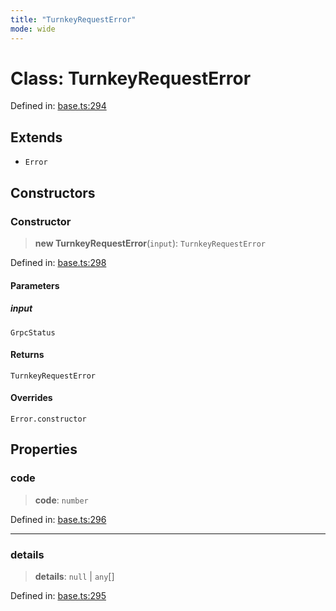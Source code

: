 ```yaml
---
title: "TurnkeyRequestError"
mode: wide
---
```

  
# Class: TurnkeyRequestError

Defined in: [base.ts:294](https://github.com/tkhq/sdk/blob/main/packages/http/src/base.ts#L294)

## Extends

- `Error`

## Constructors

### Constructor

> **new TurnkeyRequestError**(`input`): `TurnkeyRequestError`

Defined in: [base.ts:298](https://github.com/tkhq/sdk/blob/main/packages/http/src/base.ts#L298)

#### Parameters

##### input

`GrpcStatus`

#### Returns

`TurnkeyRequestError`

#### Overrides

`Error.constructor`

## Properties

### code

> **code**: `number`

Defined in: [base.ts:296](https://github.com/tkhq/sdk/blob/main/packages/http/src/base.ts#L296)

***

### details

> **details**: `null` \| `any`[]

Defined in: [base.ts:295](https://github.com/tkhq/sdk/blob/main/packages/http/src/base.ts#L295)
